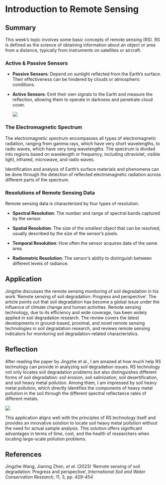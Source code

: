 # Introduction to Remote Sensing

## Summary

This week's topic involves some basic concepts of remote sensing (RS). RS is defined as the science of obtaining information about an object or area from a distance, typically from instruments on satellites or aircraft.

### **Active & Passive Sensors**

-   **Passive Sensors**: Depend on sunlight reflected from the Earth's surface. Their effectiveness can be hindered by clouds or atmospheric conditions.

-   **Active Sensors**: Emit their own signals to the Earth and measure the reflection, allowing them to operate in darkness and penetrate cloud cover.

    ![](images/active_sensor.png)

### **The Electromagnetic Spectrum**

The electromagnetic spectrum encompasses all types of electromagnetic radiation, ranging from gamma rays, which have very short wavelengths, to radio waves, which have very long wavelengths. The spectrum is divided into regions based on wavelength or frequency, including ultraviolet, visible light, infrared, microwave, and radio waves.

Identification and analysis of Earth's surface materials and phenomena can be done through the detection of reflected electromagnetic radiation across different parts of the spectrum.

### **Resolutions of Remote Sensing Data**

Remote sensing data is characterized by four types of resolution:

-   **Spectral Resolution**: The number and range of spectral bands captured by the sensor.

-   **Spatial Resolution**: The size of the smallest object that can be resolved, usually described by the size of the sensor's pixels.

-   **Temporal Resolution**: How often the sensor acquires data of the same area.

-   **Radiometric Resolution**: The sensor's ability to distinguish between different levels of radiance.

## Application

Jingzhe discusses the remote sensing monitoring of soil degradation in his work 'Remote sensing of soil degradation: Progress and perspective'. The article points out that soil degradation has become a global issue under the influence of climate change and human activities. Remote sensing technology, due to its efficiency and wide coverage, has been widely applied in soil degradation research. The review covers the latest developments in ground-based, proximal, and novel remote sensing technologies in soil degradation research, and reviews remote sensing indicators for monitoring soil degradation-related characteristics.

## Reflection

After reading the paper by Jingzhe et al., I am amazed at how much help RS technology can provide in analyzing soil degradation issues. RS technology not only locates soil degradation problems but also distinguishes different forms of soil degradation: soil erosion, soil salinization, soil desertification, and soil heavy metal pollution. Among them, I am impressed by soil heavy metal pollution, which directly identifies the components of heavy metal pollution in the soil through the different spectral reflectance rates of different metals.

![](images/soil_metal.jpg)

This application aligns well with the principles of RS technology itself and provides an innovative solution to locate soil heavy metal pollution without the need for actual sample analysis. This solution offers significant advantages in terms of time, cost, and the health of researchers when locating large-scale pollution problems.

## References

Jingzhe Wang, Jianing Zhen, *et al.* (2023) 'Remote sensing of soil degradation: Progress and perspective', *International Soil and Water Conservation Research*, 11, 3, pp. 429-454
